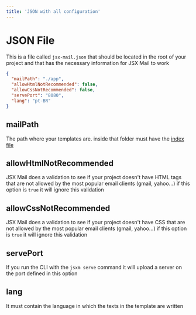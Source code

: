 ```yaml
---
title: 'JSON with all configuration'
---
```


# JSON File

This is a file called `jsx-mail.json` that should be located in the root of your project and that has the necessary information for JSX Mail to work

```json
{
  "mailPath": "./app",
  "allowHtmlNotRecommended": false,
  "allowCssNotRecommended": false,
  "servePort": "8080",
  "lang": "pt-BR"
}
```

## mailPath

The path where your templates are. inside that folder must have the [index file](/index-file)

## allowHtmlNotRecommended

JSX Mail does a validation to see if your project doesn't have HTML tags that are not allowed by the most popular email clients (gmail, yahoo...) if this option is `true` it will ignore this validation

## allowCssNotRecommended

JSX Mail does a validation to see if your project doesn't have CSS that are not allowed by the most popular email clients (gmail, yahoo...) if this option is `true` it will ignore this validation

## servePort

If you run the CLI with the `jsxm serve` command it will upload a server on the port defined in this option

## lang

It must contain the language in which the texts in the template are written
